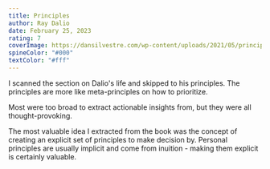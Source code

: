 ```yaml
---
title: Principles
author: Ray Dalio
date: February 25, 2023
rating: 7
coverImage: https://dansilvestre.com/wp-content/uploads/2021/05/principles.jpg
spineColor: "#000"
textColor: "#fff"
---
```


I scanned the section on Dalio's life and skipped to his principles. The principles are more like meta-principles on how to prioritize.

Most were too broad to extract actionable insights from, but they were all thought-provoking.

The most valuable idea I extracted from the book was the concept of creating an explicit set of principles to make decision by. Personal principles are usually implicit and come from inuition - making them explicit is certainly valuable.
